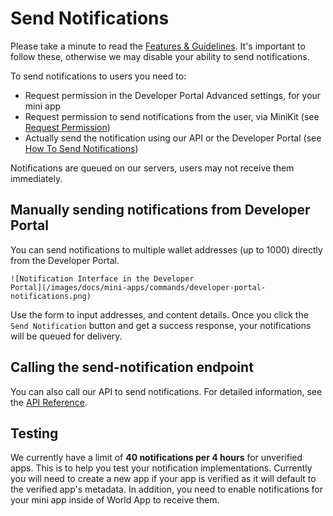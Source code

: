 # Send Notifications

Please take a minute to read the [Features & Guidelines](/mini-apps/guidelines/features-and-guidelines).
It's important to follow these, otherwise we may disable your ability to send notifications.

To send notifications to users you need to:

-   Request permission in the Developer Portal Advanced settings, for your mini app
-   Request permission to send notifications from the user, via MiniKit (see [Request Permission](/mini-apps/commands/request-permission))
-   Actually send the notification using our API or the Developer Portal (see [How To Send Notifications](/mini-apps/commands/how-to-send-notifications))

Notifications are queued on our servers, users may not receive them immediately.

## Manually sending notifications from Developer Portal

You can send notifications to multiple wallet addresses (up to 1000) directly from the Developer Portal.

    ![Notification Interface in the Developer
    Portal](/images/docs/mini-apps/commands/developer-portal-notifications.png)

Use the form to input addresses, and content details. Once you click the `Send Notification` button and get a success response, your notifications will be queued for delivery.

## Calling the send-notification endpoint

You can also call our API to send notifications. For detailed information, see the [API Reference](/mini-apps/reference/api#send-notification).

## Testing

We currently have a limit of **40 notifications per 4 hours** for unverified apps. This is to help you test your notification implementations.
Currently you will need to create a new app if your app is verified as it will default to the verified app's metadata. In addition, you need
to enable notifications for your mini app inside of World App to receive them.
